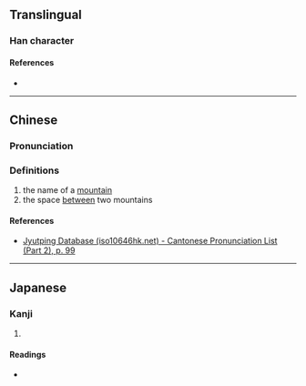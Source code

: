 {{character info/new}}
==Translingual==

===Han character===
{{Han char|rn=46|rad=山|as=04|sn=7|four=22228|canj=UOLL|ids=⿱山介}}

====References====
* {{Han ref|kx=0308.331|dkj=07924|hdz=10763.190|uh=5C95|ud=23701}}

----

==Chinese==
{{zh-forms}}

===Pronunciation===
{{zh-pron
|m=jiè
|c=gaai3
|h=pfs=
|md=
|mn=
|w=
|mc=
|oc=
|cat=n
}}

===Definitions===
{{zh-hanzi}}

# the name of a [[mountain]] {{attention|zh|which mountain?}}
# the space [[between]] two mountains

====References====
* [http://www.iso10646hk.net/jp/document/download.jsp Jyutping Database (iso10646hk.net) - Cantonese Pronunciation List (Part 2), p. 99]

----

==Japanese==

===Kanji===
{{ja-kanji|grade=|rs=山04}}

# {{defn|lang=ja|sort=山04}}

====Readings====
* {{ja-readings|on=[[かい]] (kai)|kun=}}